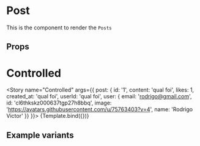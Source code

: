 

<Meta title="components/Post" component={Post} />


# Post

This is the component to render the `Posts`

## Props

<Props />

# Controlled
<Story
  name="Controlled"
  args={{
    post: {
      id: '1',
      content: 'qual foi',
      likes: 1,
      created_at: 'qual foi',
      userId: 'qual foi',
      user: {
        email: 'rodrigo@gmail.com',
        id: 'cl6thkskz000637tgp27h8bbq',
        image: 'https://avatars.githubusercontent.com/u/75763403?v=4',
        name: 'Rodrigo Victor'
      }}
  }}>
  {Template.bind({})}
</Story>

## Example variants
<Preview>
  <Story name='Variants'>
    <Post post={{
      id: '1',
      content: 'qual foi',
      likes: 1,
      created_at: 'qual foi',
      userId: 'qual foi',
      user: {
        email: 'rodrigo@gmail.com',
        id: 'cl6thkskz000637tgp27h8bbq',
        image: 'https://avatars.githubusercontent.com/u/75763403?v=4',
        name: 'Rodrigo Victor'
      }}}
    />
    <Post post={{
      id: '1',
      content: 'qual foi',
      likes: 1,
      created_at: 'qual foi',
      userId: 'qual foi',
      }}
    />
  </Story>
</Preview>
